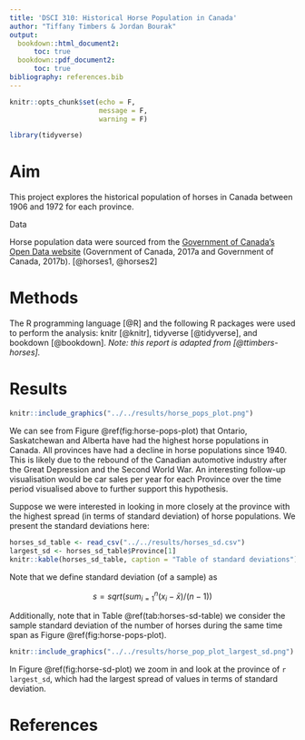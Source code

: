 ```yaml
---
title: 'DSCI 310: Historical Horse Population in Canada'
author: "Tiffany Timbers & Jordan Bourak"
output:
  bookdown::html_document2:
      toc: true
  bookdown::pdf_document2:
      toc: true
bibliography: references.bib
---
```


``````r
knitr::opts_chunk$set(echo = F,
                      message = F,
                      warning = F)
``````

```r
library(tidyverse)
```

# Aim

This project explores the historical population of horses in Canada between 1906 and 1972 for each province.

Data

Horse population data were sourced from the [Government of Canada's Open Data website](http://open.canada.ca/en/open-data) (Government of Canada, 2017a and Government of Canada, 2017b). [@horses1, @horses2]

# Methods

The R programming language [@R] and the following R packages were used to perform the analysis: knitr [@knitr], tidyverse [@tidyverse], and bookdown [@bookdown]. *Note: this report is adapted from [@ttimbers-horses].*

# Results

```r
knitr::include_graphics("../../results/horse_pops_plot.png")
```


We can see from Figure \@ref(fig:horse-pops-plot) that Ontario, Saskatchewan and Alberta have had the highest horse populations in Canada. All provinces have had a decline in horse populations since 1940. This is likely due to the rebound of the Canadian automotive industry after the Great Depression and the Second World War. An interesting follow-up visualisation would be car sales per year for each Province over the time period visualised above to further support this hypothesis.

Suppose we were interested in looking in more closely at the province with the highest spread (in terms of standard deviation) of horse populations. We present the standard deviations here:

```r
horses_sd_table <- read_csv("../../results/horses_sd.csv")
largest_sd <- horses_sd_table$Province[1]
knitr::kable(horses_sd_table, caption = "Table of standard deviations")
```

Note that we define standard deviation (of a sample) as

$$s = sqrt( sum_{i = 1}^n(x_i - \bar{x}) / (n-1))$$

Additionally, note that in Table \@ref(tab:horses-sd-table) we consider the sample standard deviation of the number of horses during the same time span as Figure \@ref(fig:horse-pops-plot).

```r
knitr::include_graphics("../../results/horse_pop_plot_largest_sd.png")
```


In Figure \@ref(fig:horse-sd-plot) we zoom in and look at the province of `r largest_sd`, which had the largest spread of values in terms of standard deviation.

# References